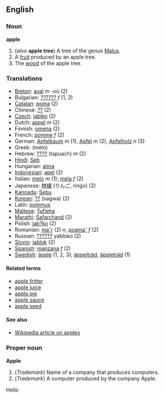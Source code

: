 ==English==
===Noun===
'''apple'''

#(''also'' '''apple tree''') A tree of the genus [[Malus]].
#A [[fruit]] produced by an apple tree.
#The [[wood]] of the apple tree.

===Translations===
*[[Breton]]: [[aval]] ''m'' -où (2)
*Bulgarian: [[??????]] ''f'' (1, 2)
*[[Catalan]]: [[poma]] (2)
*Chinese: [[??]] (2)
*[[Czech]]: [[jablko]] (2)
*Dutch: [[appel]] ''m'' (2)
*Finnish: [[omena]] (2)
*French: [[pomme]] ''f'' (2)
*German: [[Apfelbaum]] ''m'' (1), [[Apfel]] ''m'' (2), [[Apfelholz]] ''n'' (3)
*Greek: [[ ]] (melo)
*Hebrew: [[????]] (tapuach) ''m'' (2)
*[[Hindi]]: [[Seb]]
*Hungarian: [[alma]]
*[[Indonesian]]: [[apel]] (2)
*Italian: [[melo]] ''m'' (1); [[mela]] ''f'' (2)
*Japanese: [[林檎]] (りんご, ringo) (2)
*[[Kannada]]: [[Sebu]]
*[[Korean]]: [[??]] (sagwa) (2)
*Latin: [[pommus]]
*[[Maltese]]: [[Tufieha]]
*[[Marathi]]: [[Safarchand]] (2)
*Polish: [[jab?ko]] (2)
*Romanian: [[ma˘r]] (2) ''n'', [[poama˘]] ''f'' (2)
*Russian: [[??????]] yabloko (2)
*[[Slovio]]: [[jablok]] (2)
*[[Spanish]]: [[manzana]] ''f'' (2)
*[[Swedish]]: [[äpple]] (1, 2, 3); [[äppelträd]], [[äppleträd]] (1)

====Related terms====
*[[apple fritter]]
*[[apple juice]]
*[[apple pie]]
*[[apple sauce]]
*[[apple seed]]

====See also====
*[[en:Apple|Wikipedia article on apples]]

===Proper noun===
'''Apple'''

#(''Trademark'') Name of a company that produces computers.
#(''Trademark'') A computer produced by the company Apple.
Hello